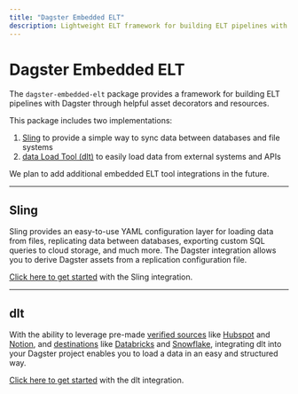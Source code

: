 ```yaml
---
title: "Dagster Embedded ELT"
description: Lightweight ELT framework for building ELT pipelines with Dagster, through helpful pre-built assets and resources
---
```


# Dagster Embedded ELT

<ExperimentalCallout />

The `dagster-embedded-elt` package provides a framework for building ELT pipelines with Dagster through helpful asset decorators and resources.

This package includes two implementations:

1. [Sling](https://slingdata.io) to provide a simple way to sync data between databases and file systems
2. [data Load Tool (dlt)](https://dlthub.com) to easily load data from external systems and APIs

We plan to add additional embedded ELT tool integrations in the future.

---

## Sling

Sling provides an easy-to-use YAML configuration layer for loading data from files, replicating data between databases, exporting custom SQL queries to cloud storage, and much more. The Dagster integration allows you to derive Dagster assets from a replication configuration file.

[Click here to get started](/integrations/embedded-elt/sling) with the Sling integration.

---

## dlt

With the ability to leverage pre-made [verified sources](https://dlthub.com/docs/dlt-ecosystem/verified-sources/) like [Hubspot](https://dlthub.com/docs/dlt-ecosystem/verified-sources/hubspot) and [Notion](https://dlthub.com/docs/dlt-ecosystem/verified-sources/notion), and [destinations](https://dlthub.com/docs/dlt-ecosystem/destinations/) like [Databricks](https://dlthub.com/docs/dlt-ecosystem/destinations/databricks) and [Snowflake](https://dlthub.com/docs/dlt-ecosystem/destinations/snowflake), integrating dlt into your Dagster project enables you to load a data in an easy and structured way.

[Click here to get started](/integrations/embedded-elt/dlt) with the dlt integration.
